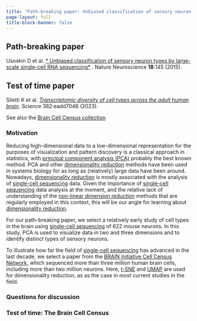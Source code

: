 ```yaml
---
title: "Path-breaking paper: Unbiased classification of sensory neuron types by large-scale single-cell RNA sequencing"
page-layout: full
title-block-banner: false
---
```


::: {.callout-tip}
## Path-breaking paper

Usoskin D et al. [* Unbiased classification of sensory neuron types by large-scale single-cell RNA sequencing*](https://doi.org/10.1038/nn.3881) . Nature Neuroscience **18**:145 (2015).
:::

::: {.callout-note}
## Test of time paper

Siletti K et al. [*Transcriptomic diversity of cell types across the adult human brain*](https://doi.org/10.1126/science.add7046). Science 382:eadd7046 (2023).

See also the [Brain Cell Census collection](https://www.science.org/collections/brain-cell-census)
:::

### Motivation

Reducing high-dimensional data to a low-dimensional representation for the purposes of visualization and pattern discovery is a classical approach in statistics, with [principal component analysis (PCA)](https://en.wikipedia.org/wiki/Principal_component_analysis) probably the best known method. PCA and other [dimensionality reduction](https://en.wikipedia.org/wiki/Dimensionality_reduction) methods have been used in systems biology for as long as (relatively) large data have been around. Nowadays, [dimensionality reduction](https://en.wikipedia.org/wiki/Dimensionality_reduction) is mostly associated with the analysis of [single-cell sequencing](https://en.wikipedia.org/wiki/Single-cell_sequencing) data. Given the importance of [single-cell sequencing](https://en.wikipedia.org/wiki/Single-cell_sequencing) data analysis at the moment, and the relative lack of understanding of the [non-linear dimension reduction](https://en.wikipedia.org/wiki/Nonlinear_dimensionality_reduction) methods that are regularly employed in this context, this will be our angle for learning about [dimensionality reduction](https://en.wikipedia.org/wiki/Dimensionality_reduction).

For our path-breaking paper, we select a relatively early study of cell types in the brain using [single-cell sequencing](https://en.wikipedia.org/wiki/Single-cell_sequencing) of 622 mouse neurons. In this study, PCA is used to visualize data in two and three dimensions and to identify distinct types of sensory neurons.

To illustrate how far the field of [single-cell sequencing](https://en.wikipedia.org/wiki/Single-cell_sequencing) has advanced in the last decade, we select a paper from the [BRAIN Initiative Cell Census Network](https://braininitiative.nih.gov/research/tools-and-technologies-brain-cells-and-circuits/brain-initiative-cell-census-network), which sequenced more than three million human brain cells, including more than two million neurons. Here, [t-SNE](https://en.wikipedia.org/wiki/T-distributed_stochastic_neighbor_embedding) and [UMAP](https://en.wikipedia.org/wiki/Nonlinear_dimensionality_reduction#Uniform_manifold_approximation_and_projection) are used for dimensionality reduction, as as the case in most current studies in the field.

### Questions for discussion

### Test of time: The Brain Cell Census
